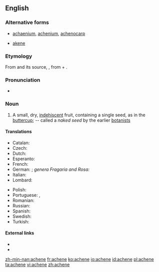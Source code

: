 ==English==
{{wikipedia}}

===Alternative forms===
* [[achaenium]], [[achenium]], [[achenocarp]]
* {{qualifier|alternative spelling}} [[akene]]

===Etymology===
From {{etyl|fr}} {{term|akène}} and its source, {{etyl|la}} {{term|achena}}, from {{etyl|grc}} {{term|ἀ-||a-|sc=polytonic|}} + {{term|χαίνω|sc=polytonic|tr=chainō||to gape}}.

===Pronunciation===
* {{a|UK}} {{IPA|/əˈkiːn/}}

===Noun===
{{en-noun}}

# {{botany}} A small, dry, [[indehiscent]] fruit, containing a single seed, as in the [[buttercup]]; -- called a ''naked seed'' by the earlier [[botanists]]

====Translations====
{{trans-top|small dry fruit}}
* Catalan: {{t-|ca|aqueni|m}}
* Czech: {{t-|cs|nažka|f}}
* Dutch: {{t-|nl|dopvrucht}}
* Esperanto: {{t-|eo|akeno}}
* French: {{t+|fr|akène|m}}
* German: {{t+|de|Achäne|f}}; ''genera Fragaria and Rosa:'' {{t+|de|Nüsschen|n}}
* Italian: {{t-|it|achenio|m}}
* Lombard: {{tø|lmo|achénio|m}}
{{trans-mid}}
* Polish: {{t-|pl|niełupka|f}}
* Portuguese: {{t+|pt|aquênio|m}},  {{t+|pt|aquénio|m}}
* Romanian: {{t+|ro|achenă|f}}
* Russian: {{t+|ru|семянка|f|sc=Cyrl|tr=semjánka}}
* Spanish: {{t+|es|aquenio|m}}
* Swedish: {{t-|sv|nötfrukt|c}}
* Turkish: {{t+|tr|aken}}
{{trans-bottom}}

====External links====
* {{R:Century 1911}}
* {{R:OneLook}}

[[zh-min-nan:achene]]
[[fr:achene]]
[[ko:achene]]
[[io:achene]]
[[id:achene]]
[[pl:achene]]
[[ta:achene]]
[[vi:achene]]
[[zh:achene]]